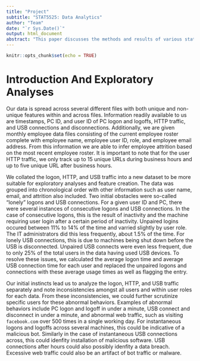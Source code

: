 ```yaml
---
title: "Project"
subtitle: "STAT5525: Data Analytics"
author: "Team"
date: "`r Sys.Date()`"
output: html_document
abstract: "This paper discusses the methods and results of various statistical learning techniques applied to unstructured data. We discuss our feature development and model performance in a business analytics setting."
---
```


```r
knitr::opts_chunk$set(echo = TRUE)
```

# Introduction And Exploratory Analyses

Our data is spread across several different files with both unique and non-unique features within and across files. Information readily available to us are timestamps, PC ID, and user ID of PC logon and logoffs, HTTP traffic, and USB connections and disconnections. Additionally, we are given monthly employee data files consisting of the current employee roster complete with employee name, employee user ID, role, and employee email address. From this information we are able to infer employee attrition based on the most recent employee roster. It is important to note that for the user HTTP traffic, we only track up to 15 unique URLs during business hours and up to five unique URL after business hours.

We collated the logon, HTTP, and USB traffic into a new dataset to be more suitable for exploratory analyses and feature creation. The data was grouped into chronological order with other information such as user name, email, and attrition also included. Two initial obstacles were so-called "lonely" logons and USB connections. For a given user ID and PC, there were several instances of consecutive logons and USB connections. In the case of consecutive logons, this is the result of inactivity and the machine requiring user login after a certain period of inactivity. Unpaired logins occured between 11% to 14% of the time and varried slightly by user role. The IT administrators did this less frequently, about 1.5% of the time. For lonely USB connections, this is due to machines being shut down before the USB is disconnected. Unpaired USB connects were even less frequent, due to only 25% of the total users in the data having used USB devices. To resolve these issues, we calculated the average logon time and average USB connection time for each user and replaced the unpaired logons and connections with these average usage times as well as flagging the entry. 

Our initial instincts lead us to analyze the logon, HTTP, and USB traffic separately and note inconsistencies amongst all users and within user roles for each data. From these inconsistencies, we could further scrutinize specific users for these abnormal behaviors. Examples of abnormal behaviors include PC logon and logoff in under a minute, USB connect and disconnect in under a minute, and abnormal web traffic, such as visiting `facebook.com` over 500 times in a single working day. For instantaneous logons and logoffs across several machines, this could be indicative of a malicious bot. Similarly in the case of instantaneous USB connections across, this could idenfity installation of malicious software. USB connections after hours could also possibly idenfity a data breach. Excessive web traffic could also be an artifact of bot traffic or malware. 

